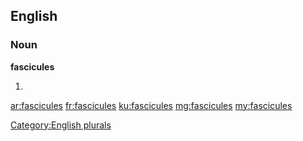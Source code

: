 ==English==

===Noun===
'''fascicules'''

# {{plural of|fascicule}}

[[Category:English plurals]]

[[ar:fascicules]]
[[fr:fascicules]]
[[ku:fascicules]]
[[mg:fascicules]]
[[my:fascicules]]